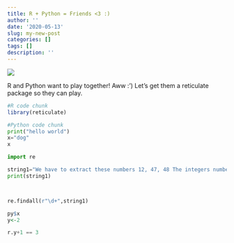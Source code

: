 ```yaml
---
title: R + Python = Friends <3 :)
author: ''
date: '2020-05-13'
slug: my-new-post
categories: []
tags: []
description: ''
---
```


![](/blog/2020-05-13-my-new-post_files/pythonmeme1.jpg)

R and Python want to play together! Aww :')
Let's get them a reticulate package so they can play.
```r
#R code chunk
library(reticulate)
```


```python
#Python code chunk
print("hello world")
x="dog"
x

import re

string1="We have to extract these numbers 12, 47, 48 The integers numbers are also interesting: 189 2036 314\',\' is a separator, so please extract these numbers 125,789,1450 and also these 564,90456 We like to offer you 7890$ per month in order to complete this task... we are joking"
print(string1)



re.findall(r"\d+",string1)
```

```r

py$x
y<-2
```

```python
r.y+1 == 3
```

